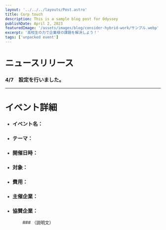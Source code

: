 ```yaml
---
layout: '../../../layouts/Post.astro'
title: Corp touch
description: This is a sample blog post for Odyssey
publishDate: April 2, 2023
featuredImage: '/assets/images/blog/consider-hybrid-work/サンプル.webp'
excerpt: '高校生の力で企業様の課題を解決しよう！'
tags: ['unpacked event']
---
```


# ニュースリリース

### 4/7　設定を行いました。

*****

# イベント詳細

- ### イベント名：
- ### テーマ：
- ### 開催日時：
- ### 対象：
- ### 費用：
- ### 主催企業：
- ### 協賛企業：

　　　　### （説明文）

